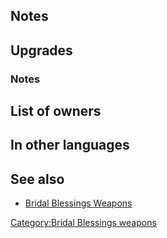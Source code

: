 {{Weapon Infobox
|tagid=SID_キューピッドの矢＋
|weaponType=Bow
|might=12
|range=2
|effectiveness=flying
|effect=Effective against flying foes. If unit initiates combat, grants Def/Res+2 to allies within 2 spaces for 1 turn after combat.
|cost=300
|exclusive=0
|userVersion1=Bow
|userVersion2=Arrow
|statModifiers=0,12,0,0,0
|refinePaths=default
|refineSP=350
|refineMedals=500
|refineStones=50
|upgradedEffect=Effective against flying foes. After combat, if unit attacked, grants Def/Res+5 to unit and allies within 2 spaces of unit for 1 turn.
|properties=
}}
==Notes==
{{Effective damage bonus|flying}}
{{IfUnitInitiates}}
{{Bonuses}}
==Upgrades==
{{Weapon Upgrade List}}
===Notes===
{{IfUnitAttacked}}
==List of owners==
{{Skill Hero List}}
==In other languages==
{{OtherLanguages
|japanese=キューピッドの矢＋
|german=Amorpfeil+
|spanishEU=Flecha Cupido +
|spanishLA=Flecha Cupido +
|french=Flèche Cupidon +
|italian=Freccia Cupido+
|chineseTW=邱比特之弓＋
|portuguese=Arco cupido+
}}
==See also==
* [[Bridal Blessings Weapons]]
{{Weapons Navbox}}
[[Category:Bridal Blessings weapons]]